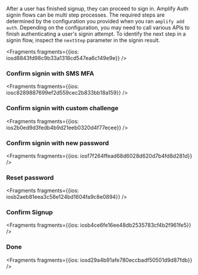 After a user has finished signup, they can proceed to sign in. Amplify Auth signin flows can be multi step processes. The required steps are determined by the configuration you provided when you ran `amplify add auth`. Depending on the configuration, you may need to call various APIs to finish authenticating a user's signin attempt. To identify the next step in a signin flow, inspect the `nextStep` parameter in the signin result.




<Fragments fragments={{ios: iosd8843fd98c9b33a1318cd547ea6c149e9e}} />

### Confirm signin with SMS MFA




<Fragments fragments={{ios: iosc8289887699ef2d559cec2b833bb18a159}} />

### Confirm signin with custom challenge




<Fragments fragments={{ios: ios2b0ed9d3fedb4b9d21eeb0320d4f77ecee}} />

### Confirm signin with new password




<Fragments fragments={{ios: iosf7f264ffead68d6028d620d7b4fd8d281d}} />
    
### Reset password




<Fragments fragments={{ios: iosb2aeb81eea3c58e124bd1604fa9c8e0894}} />

### Confirm Signup




<Fragments fragments={{ios: iosb4ce6fe16ee48db2535783cf4b2f961fe5}} />

### Done




<Fragments fragments={{ios: iosd29a4b91afe780eccbadf50501d9d87fdb}} />
